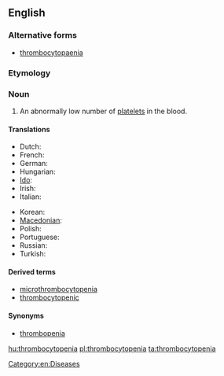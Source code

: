 ==English==
{{wikipedia}}
===Alternative forms===
*[[thrombocytopaenia]]

===Etymology===
{{prefix|thromb|alt1=thrombo-|cytopenia|lang=en}}

===Noun===
{{en-noun|~}}

# {{context|hematology|lang=en}} An abnormally low number of [[platelet]]s in the blood.

====Translations====
{{trans-top|abnormally low platelet count}}
* Dutch: {{t+|nl|trombocytopenie}}
* French: {{t|fr|thrombocytopénie}}
* German: {{t|de|Thrombozytopenie|f}}
* Hungarian: {{t|hu|trombocitopénia}}
* [[Ido]]: {{t|io|trombositopenia}}
* Irish: {{t|ga|trombaicítipéine|f}}
* Italian: {{t|it|piastrinopenia}}
{{trans-mid}}
* Korean: {{t|ko|혈소판감소증|tr=hyeolsopan-gamsojeung}}
* [[Macedonian]]: {{t|mk|тромбоцитопенија}}
* Polish: {{t|pl|małopłytkowość}}
* Portuguese: {{t|pt|trombocitopenia}}
* Russian: {{t|ru|тромбоцитопения}}
* Turkish: {{t|tr|trombositopeni}}
{{trans-bottom}}

====Derived terms====
*[[microthrombocytopenia]]
*[[thrombocytopenic]]

====Synonyms====
*[[thrombopenia]]

[[Category:en:Diseases]]

[[hu:thrombocytopenia]]
[[pl:thrombocytopenia]]
[[ta:thrombocytopenia]]